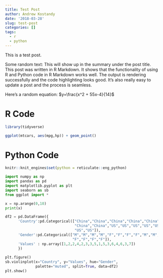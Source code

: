 ```yaml
---
title: Test Post
author: Andrew Kostandy
date: '2018-03-28'
slug: test-post
categories: []
tags:
  - r
  - python
---
```


This is a test post.  

Some random text: This will show up in the summary under the post title. This post was written in R Markdown. It shows that the functionality of using R and Python code in R Markdown works well. The output is rendering successfully and the code highlighting looks good. It's also really easy to update a post and the process is seamless.

Here's a random equation: $y=\frac{x^2 + 55x-4}{14}$  

# R Code

```r
library(tidyverse)
```

```r
ggplot(mtcars, aes(mpg,hp)) + geom_point()
```

# Python Code

```r
knitr::knit_engines$set(python = reticulate::eng_python)
```

```python
import numpy as np
import pandas as pd
import matplotlib.pyplot as plt
import seaborn as sb
from ggplot import *
```

```python
x = np.arange(0,10)
print(x)
```

```python
df2 = pd.DataFrame({
      'Country':pd.Categorical(["China","China","China","China","China","China",
                                "China","China","US","US","US","US","US","US",
                                "US","US"]),
      'Gender':pd.Categorical(["M","M","M","M","F","F","F","F","M","M","M","M",
                               "F","F","F","F"]), 
      'Values' : np.array([1,2,2,4,2,3,3,5,1,5,3,6,4,6,3,7])
      })
      
plt.figure()
sb.violinplot(x="Country", y="Values", hue="Gender",
              palette="muted", split=True, data=df2)
plt.show()
```